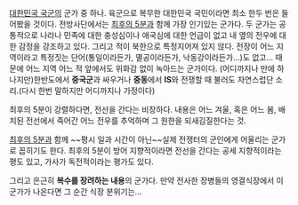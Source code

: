 [[대한민국 국군]]의 군가 중 하나. 육군으로 복무한 대한민국 국민이라면 최소 한두 번은 들어봤을 것이다. 전방사단에서는 [[최후의 5분]]과 함께 가장 인기있는 군가다. 
두 군가는 공통적으로 나라나 민족에 대한 충성심이나 애국심에 대한 언급이 없고 내 옆의 전우에 대한 감정을 강조하고 있다. 그리고 적이 북한으로 특정지어져 있지 않다. 전장이 어느 지역이라고 특정짓는 단어(통일이라든가, 멸공이라든가, 낙동강이라든가...)도 없고... 때문에 어느 지역 어느 적 앞에서도 위화감 없이 녹아드는 군가이다. (어디까지나 만에 하나지만)한반도에서 '''중국군'''과 싸우거나 '''중동'''에서 '''IS'''와 전쟁할 때 불러도 자연스럽단 소리.(다시 한번 말하지만 어디까지나 가정이다)

{{{#!html
<iframe width="420" height="315" src="//www.youtube.com/embed/ShoNWuTXnv0" frameborder="0" allowfullscreen></iframe>}}}

최후의 5분이 강렬하다면, 전선을 간다는 비장하다. 내용은 어느 겨울, 혹은 어느 봄, 배치된 전선에서 죽어간 어느 전우를 추억하며 그 원한을 되새김질한다는 것.

[[최후의 5분]]과 함께 ~~평시 일과 시간이 아닌~~실제 전쟁터의 군인에게 어울리는 군가로 꼽히기도 한다. 최후의 5분이 방어 지향적이라면 전선을 간다는 공세 지향적이라는 평도 있고, 가사가 독전적이라는 평가도 있다.

그리고 은근히 '''복수를 장려하는 내용'''의 군가다. 만약 전사한 장병들의 영결식장에서 이 군가가 나온다면 그 순간 식장 분위기는...
